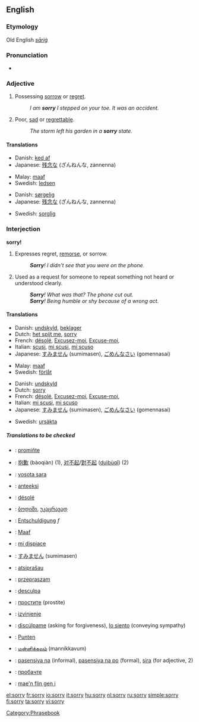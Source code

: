 ==English==

{{rank|example|class|century|985|sorry|share|working|breath}}

===Etymology===
Old English ''[[sāriġ]]''

===Pronunciation===
*{{audio|en-us-sorry.ogg|Audio (US)}}
{{rfp}}

===Adjective===
{{en-adj|sorri|er}}

#Possessing [[sorrow]] or [[regret]].
#:''I am '''sorry''' I stepped on your toe.  It was an accident.''
#Poor, [[sad]] or [[regrettable]].
#:''The storm left his garden in a '''sorry''' state.''

====Translations====
{{top|Possessing sorrow or regret}}
*Danish: [[ked af]]
*Japanese: [[残念]]な (ざんねんな, zannenna)
{{mid}}
*Malay: [[maaf]]
*Swedish: [[ledsen]]
{{bottom}}

{{top|Poor, regrettable}}
*Danish: [[sørgelig]]
*Japanese: [[残念]]な (ざんねんな, zannenna)
{{mid}}
*Swedish: [[sorglig]]
{{bottom}}

===Interjection===
'''sorry!'''
#Expresses regret, [[remorse]], or sorrow.
#:'''''Sorry'''!  I didn't see that you were on the phone.''
#Used as a request for someone to repeat something not heard or understood clearly.
#:'''''Sorry'''!  What was that?  The phone cut out.''
#:'''''Sorry'''!  Being humble or shy because of a wrong act.''

====Translations====
{{top|Expres regret or sorrow}}
*Danish: [[undskyld]], [[beklager]]
*Dutch: [[het spijt me]], [[sorry]]
*French: [[désolé]], [[Excusez-moi]], [[Excuse-moi]], 
*Italian: [[scusi]], [[mi scusi]], [[mi scuso]]
*Japanese: [[すみません]] (sumimasen), [[ごめんなさい]] (gomennasai)
{{mid}}
*Malay: [[maaf]]
*Swedish: [[förlåt]]
{{bottom}}

{{top|Expres regret or sorrow}}
*Danish: [[undskyld]]
*Dutch: [[sorry]]
*French: [[désolé]], [[Excusez-moi]], [[Excuse-moi]], 
*Italian: [[mi scusi]], [[mi scuso]]
*Japanese: [[すみません]] (sumimasen), [[ごめんなさい]] (gomennasai)
{{mid}}
*Swedish: [[ursäkta]]
{{bottom}}


=====Translations to be checked=====
{{rfc-trans}}
{{top}}
*{{ttbc|Czech}}: [[promiňte]]
*{{ttbc|Chinese}}: [[抱歉]] (bàoqiàn) (1), [[对不起]]/[[對不起]] ([[duìbùqǐ]]) (2)
*{{ttbc|Fijian}}: [[vosota sara]]
*{{ttbc|Finnish}}: [[anteeksi]]
*{{ttbc|French}}: [[désolé]]
*{{ttbc|Georgian}}: [[:ka:ბოდიში|ბოდიში]], [[:ka:უკაცრავად|უკაცრავად]]
*{{ttbc|German}}: [[Entschuldigung]] ''f''
*{{ttbc|Indonesian}}: [[Maaf]]
*{{ttbc|Italian}}: [[mi dispiace]]
*{{ttbc|Japanese}}: [[すみません]] (sumimasen)
{{mid}}
*{{ttbc|Lithuanian}}: [[atsiprašau]]
*{{ttbc|Polish}}: [[przepraszam]]
*{{ttbc|Portuguese}}: [[desculpa]]
*{{ttbc|Russian}}: [[простите]] (prostite)
*{{ttbc|Serbo-Croatian}}: [[izvinjenje]]
*{{ttbc|Spanish}}: [[discúlpame]] (asking for forgiveness), [[lo siento]] (conveying sympathy)
*{{ttbc|Sundanese}}: [[Punten]]
*{{ttbc|Tamil}}: [[மன்னிக்கவும்]] (mannikkavum)
*{{ttbc|Tagalog}}: [[pasensiya na]] (informal), [[pasensiya na po]] (formal), [[sira]] (for adjective, 2)
*{{ttbc|Ukrainian}}: [[пробачте]]
*{{ttbc|Welsh}}: [[mae'n flin gen i]]
{{bottom}}

[[Category:Phrasebook]]

[[el:sorry]]
[[fr:sorry]]
[[io:sorry]]
[[it:sorry]]
[[hu:sorry]]
[[nl:sorry]]
[[ru:sorry]]
[[simple:sorry]]
[[fi:sorry]]
[[ta:sorry]]
[[vi:sorry]]